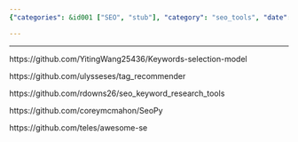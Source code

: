 ```yaml
---
{"categories": &id001 ["SEO", "stub"], "category": "seo_tools", "date": "2022-07-18 16:48:53", "description": "This text introduces a collection of SEO tools available on GitHub, including keyword selection models, tag recommenders, and research tools, aimed at assisting users in optimizing their website's search engine rankings.", "tags": *id001, "title": "SEO tools"}

---
```


------

https://github.com/YitingWang25436/Keywords-selection-model

https://github.com/ulysseses/tag_recommender

https://github.com/rdowns26/seo_keyword_research_tools

https://github.com/coreymcmahon/SeoPy

https://github.com/teles/awesome-se

